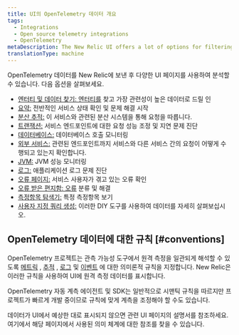 ```yaml
---
title: UI의 OpenTelemetry 데이터 개요
tags:
  - Integrations
  - Open source telemetry integrations
  - OpenTelemetry
metaDescription: The New Relic UI offers a lot of options for filtering and viewing data from OpenTelemetry.
translationType: machine
---
```


OpenTelemetry 데이터를 New Relic에 보낸 후 다양한 UI 페이지를 사용하여 분석할 수 있습니다. 다음 옵션을 살펴보세요.

* [엔터티 및 데이터 찾기: 엔터티를](/docs/more-integrations/open-source-telemetry-integrations/opentelemetry/view-your-data/opentelemetry-find-entities) 찾고 가장 관련성이 높은 데이터로 드릴 인
* [요약:](/docs/more-integrations/open-source-telemetry-integrations/opentelemetry/view-your-data/opentelemetry-summary-page) 전반적인 서비스 상태 확인 및 문제 해결 시작
* [분산 추적:](/docs/more-integrations/open-source-telemetry-integrations/opentelemetry/view-your-data/opentelemetry-distributed-tracing-page) 이 서비스와 관련된 분산 시스템을 통해 요청을 따릅니다.
* [트랜잭션:](/docs/more-integrations/open-source-telemetry-integrations/opentelemetry/view-your-data/opentelemetry-transactions-page) 서비스 엔드포인트에 대한 요청 성능 조정 및 지연 문제 진단
* [데이터베이스:](/docs/more-integrations/open-source-telemetry-integrations/opentelemetry/view-your-data/opentelemetry-database-page) 데이터베이스 호출 모니터링
* [외부 서비스:](/docs/more-integrations/open-source-telemetry-integrations/opentelemetry/view-your-data/opentelemetry-external-services-page) 관련된 엔드포인트까지 서비스와 다른 서비스 간의 요청이 어떻게 수행되고 있는지 확인합니다.
* [JVM:](/docs/more-integrations/open-source-telemetry-integrations/opentelemetry/view-your-data/opentelemetry-jvms-page) JVM 성능 모니터링
* [로그:](/docs/more-integrations/open-source-telemetry-integrations/opentelemetry/view-your-data/opentelemetry-logs-page) 애플리케이션 로그 문제 진단
* [오류 페이지:](/docs/more-integrations/open-source-telemetry-integrations/opentelemetry/view-your-data/opentelemetry-errors-page) 서비스 사용자가 겪고 있는 오류 확인
* [오류 받은 편지함: 오류](/docs/more-integrations/open-source-telemetry-integrations/opentelemetry/view-your-data/opentelemetry-errors-inbox-page) 분류 및 해결
* [측정항목 탐색기:](/docs/more-integrations/open-source-telemetry-integrations/opentelemetry/view-your-data/opentelemetry-metrics-explorer-page) 특정 측정항목 보기
* [사용자 지정 쿼리 생성:](/docs/more-integrations/open-source-telemetry-integrations/opentelemetry/view-your-data/opentelemetry-data-explorer-query-builder) 이러한 DIY 도구를 사용하여 데이터를 자세히 살펴보십시오.

## OpenTelemetry 데이터에 대한 규칙 [#conventions]

OpenTelemetry 프로젝트는 관측 가능성 도구에서 원격 측정을 일관되게 해석할 수 있도록 [메트릭](https://github.com/open-telemetry/opentelemetry-specification/tree/main/specification/metrics/semantic_conventions) , [추적](https://github.com/open-telemetry/opentelemetry-specification/tree/main/specification/trace/semantic_conventions) , [로그](https://github.com/open-telemetry/opentelemetry-specification/tree/main/specification/logs/semantic_conventions) 및 [이벤트](https://github.com/open-telemetry/opentelemetry-specification/blob/main/specification/logs/semantic_conventions/events.md) 에 대한 의미론적 규칙을 지정합니다. New Relic은 이러한 규칙을 사용하여 UI에 원격 측정 데이터를 표시합니다.

OpenTelemetry 자동 계측 에이전트 및 SDK는 일반적으로 시맨틱 규칙을 따르지만 프로젝트가 빠르게 개발 중이므로 규칙에 맞게 계측을 조정해야 할 수도 있습니다.

데이터가 UI에서 예상한 대로 표시되지 않으면 관련 UI 페이지의 설명서를 참조하세요. 여기에서 해당 페이지에서 사용된 의미 체계에 대한 참조를 찾을 수 있습니다.